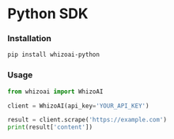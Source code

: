 # Python SDK

### Installation

```bash
pip install whizoai-python
```

### Usage

```python
from whizoai import WhizoAI

client = WhizoAI(api_key='YOUR_API_KEY')

result = client.scrape('https://example.com')
print(result['content'])
```
